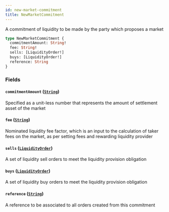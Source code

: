 ```yaml
---
id: new-market-commitment
title: NewMarketCommitment
---
```



A commitment of liquidity to be made by the party which proposes a market

```graphql
type NewMarketCommitment {
  commitmentAmount: String!
  fee: String!
  sells: [LiquidityOrder!]
  buys: [LiquidityOrder!]
  reference: String
}
```


### Fields

#### `commitmentAmount` ([`String`](/docs/mainnet/graphql/scalars/string))

Specified as a unit-less number that represents the amount of settlement asset of the market


#### `fee` ([`String`](/docs/mainnet/graphql/scalars/string))

Nominated liquidity fee factor, which is an input to the calculation of
taker fees on the market, as per setting fees and rewarding liquidity provider


#### `sells` ([`LiquidityOrder`](/docs/mainnet/graphql/objects/liquidity-order))

A set of liquidity sell orders to meet the liquidity provision obligation


#### `buys` ([`LiquidityOrder`](/docs/mainnet/graphql/objects/liquidity-order))

A set of liquidity buy orders to meet the liquidity provision obligation


#### `reference` ([`String`](/docs/mainnet/graphql/scalars/string))

A reference to be associated to all orders created from this commitment





